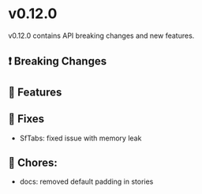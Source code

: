 
<Meta title="Releases/v0.12.x - Latest Minor/v0.12.0/Change log" />

# v0.12.0

v0.12.0 contains API breaking changes and new features.

## ❗ Breaking Changes


## 🚀 Features

## 🐛 Fixes

- SfTabs: fixed issue with memory leak

## 🧹 Chores:

- docs: removed default padding in stories
